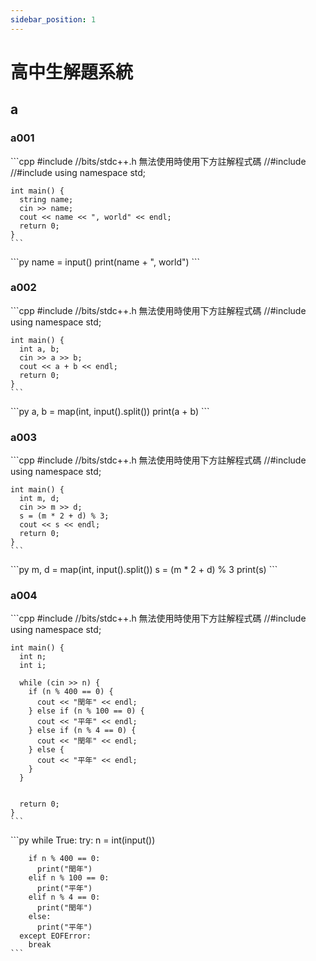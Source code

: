 ```yaml
---
sidebar_position: 1
---
```



# 高中生解題系統

## a

### a001
<Tabs groupId="tutorial-extras">
  <TabItem value="a001-cpp" label="C++">
    ```cpp
    #include <bits/stdc++> //bits/stdc++.h 無法使用時使用下方註解程式碼
    //#include <iostream>
    //#include <string>
    using namespace std;

    int main() {
      string name;
      cin >> name;
      cout << name << ", world" << endl;
      return 0;
    }
    ```
  </TabItem>
  <TabItem value="a001-py" label="Python">
    ```py
    name = input()
    print(name + ", world")
    ```
  </TabItem>
</Tabs>

### a002
<Tabs groupId="tutorial-extras">
  <TabItem value="a002-cpp" label="C++">
    ```cpp
    #include <bits/stdc++> //bits/stdc++.h 無法使用時使用下方註解程式碼
    //#include <iostream>
    using namespace std;

    int main() {
      int a, b;
      cin >> a >> b;
      cout << a + b << endl;
      return 0;
    }
    ```
  </TabItem>
  <TabItem value="a002-py" label="Python">
    ```py
    a, b = map(int, input().split())
    print(a + b)
    ```
  </TabItem>
</Tabs>

### a003
<Tabs groupId="tutorial-extras">
  <TabItem value="a003-cpp" label="C++">
    ```cpp
    #include <bits/stdc++> //bits/stdc++.h 無法使用時使用下方註解程式碼
    //#include <iostream>
    using namespace std;

    int main() {
      int m, d;
      cin >> m >> d;
      s = (m * 2 + d) % 3;
      cout << s << endl;
      return 0;
    }
    ```
  </TabItem>
  <TabItem value="a003-py" label="Python">
    ```py
    m, d = map(int, input().split())
    s = (m * 2 + d) % 3
    print(s)
    ```
  </TabItem>
</Tabs>

### a004
<Tabs groupId="tutorial-extras">
  <TabItem value="a004-cpp" label="C++">
    ```cpp
    #include <bits/stdc++> //bits/stdc++.h 無法使用時使用下方註解程式碼
    //#include <iostream>
    using namespace std;

    int main() {
      int n;
      int i;

      while (cin >> n) {
        if (n % 400 == 0) {
          cout << "閏年" << endl;
        } else if (n % 100 == 0) {
          cout << "平年" << endl;
        } else if (n % 4 == 0) {
          cout << "閏年" << endl;
        } else {
          cout << "平年" << endl;
        }
      }
        

      return 0;
    }
    ```
  </TabItem>
  <TabItem value="a004-py" label="Python">
    ```py
    while True:
      try:
        n = int(input())

        if n % 400 == 0:
          print("閏年")
        elif n % 100 == 0:
          print("平年")
        elif n % 4 == 0:
          print("閏年")
        else:
          print("平年")
      except EOFError:
        break
    ```
  </TabItem>
</Tabs>